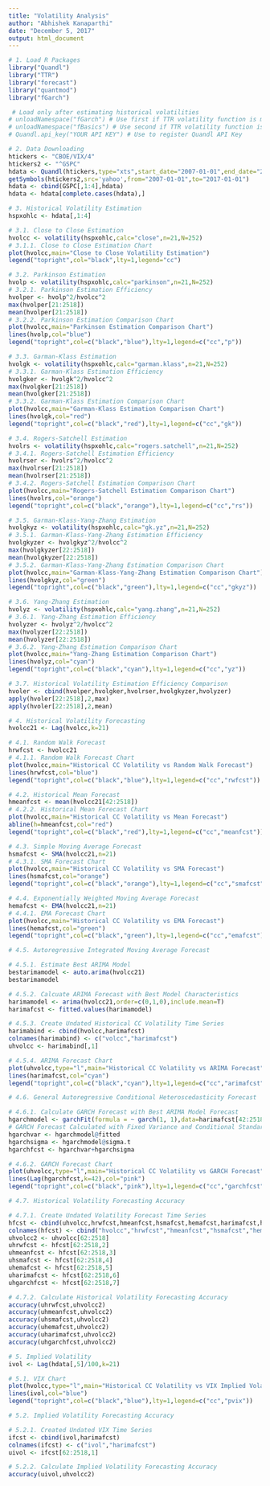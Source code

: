 ```yaml
---
title: "Volatility Analysis"
author: "Abhishek Kanaparthi"
date: "December 5, 2017"
output: html_document
---
```



```r
# 1. Load R Packages
library("Quandl")
library("TTR")
library("forecast")
library("quantmod")
library("fGarch")

 # Load only after estimating historical volatilities
# unloadNamespace("fGarch") # Use first if TTR volatility function is masked
# unloadNamespace("fBasics") # Use second if TTR volatility function is masked
# Quandl.api_key("YOUR API KEY") # Use to register Quandl API Key

# 2. Data Downloading
htickers <- "CBOE/VIX/4"
htickers2 <- "^GSPC"
hdata <- Quandl(htickers,type="xts",start_date="2007-01-01",end_date="2017-01-01")
getSymbols(htickers2,src='yahoo',from="2007-01-01",to="2017-01-01")
hdata <- cbind(GSPC[,1:4],hdata)
hdata <- hdata[complete.cases(hdata),]

# 3. Historical Volatility Estimation
hspxohlc <- hdata[,1:4]

# 3.1. Close to Close Estimation
hvolcc <- volatility(hspxohlc,calc="close",n=21,N=252)
# 3.1.1. Close to Close Estimation Chart
plot(hvolcc,main="Close to Close Volatility Estimation")
legend("topright",col="black",lty=1,legend="cc")

# 3.2. Parkinson Estimation
hvolp <- volatility(hspxohlc,calc="parkinson",n=21,N=252)
# 3.2.1. Parkinson Estimation Efficiency
hvolper <- hvolp^2/hvolcc^2
max(hvolper[21:2518])
mean(hvolper[21:2518])
# 3.2.2. Parkinson Estimation Comparison Chart
plot(hvolcc,main="Parkinson Estimation Comparison Chart")
lines(hvolp,col="blue")
legend("topright",col=c("black","blue"),lty=1,legend=c("cc","p"))

# 3.3. Garman-Klass Estimation
hvolgk <- volatility(hspxohlc,calc="garman.klass",n=21,N=252)
# 3.3.1. Garman-Klass Estimation Efficiency
hvolgker <- hvolgk^2/hvolcc^2
max(hvolgker[21:2518])
mean(hvolgker[21:2518])
# 3.3.2. Garman-Klass Estimation Comparison Chart
plot(hvolcc,main="Garman-Klass Estimation Comparison Chart")
lines(hvolgk,col="red")
legend("topright",col=c("black","red"),lty=1,legend=c("cc","gk"))

# 3.4. Rogers-Satchell Estimation
hvolrs <- volatility(hspxohlc,calc="rogers.satchell",n=21,N=252)
# 3.4.1. Rogers-Satchell Estimation Efficiency
hvolrser <- hvolrs^2/hvolcc^2
max(hvolrser[21:2518])
mean(hvolrser[21:2518])
# 3.4.2. Rogers-Satchell Estimation Comparison Chart
plot(hvolcc,main="Rogers-Satchell Estimation Comparison Chart")
lines(hvolrs,col="orange")
legend("topright",col=c("black","orange"),lty=1,legend=c("cc","rs"))

# 3.5. Garman-Klass-Yang-Zhang Estimation
hvolgkyz <- volatility(hspxohlc,calc="gk.yz",n=21,N=252)
# 3.5.1. Garman-Klass-Yang-Zhang Estimation Efficiency
hvolgkyzer <- hvolgkyz^2/hvolcc^2
max(hvolgkyzer[22:2518])
mean(hvolgkyzer[22:2518])
# 3.5.2. Garman-Klass-Yang-Zhang Estimation Comparison Chart
plot(hvolcc,main="Garman-Klass-Yang-Zhang Estimation Comparison Chart")
lines(hvolgkyz,col="green")
legend("topright",col=c("black","green"),lty=1,legend=c("cc","gkyz"))

# 3.6. Yang-Zhang Estimation
hvolyz <- volatility(hspxohlc,calc="yang.zhang",n=21,N=252)
# 3.6.1. Yang-Zhang Estimation Efficiency
hvolyzer <- hvolyz^2/hvolcc^2
max(hvolyzer[22:2518])
mean(hvolyzer[22:2518])
# 3.6.2. Yang-Zhang Estimation Comparison Chart
plot(hvolcc,main="Yang-Zhang Estimation Comparison Chart")
lines(hvolyz,col="cyan")
legend("topright",col=c("black","cyan"),lty=1,legend=c("cc","yz"))

# 3.7. Historical Volatility Estimation Efficiency Comparison
hvoler <- cbind(hvolper,hvolgker,hvolrser,hvolgkyzer,hvolyzer)
apply(hvoler[22:2518],2,max)
apply(hvoler[22:2518],2,mean)


```

```r
# 4. Historical Volatility Forecasting
hvolcc21 <- Lag(hvolcc,k=21)

# 4.1. Random Walk Forecast
hrwfcst <- hvolcc21
# 4.1.1. Random Walk Forecast Chart
plot(hvolcc,main="Historical CC Volatility vs Random Walk Forecast")
lines(hrwfcst,col="blue")
legend("topright",col=c("black","blue"),lty=1,legend=c("cc","rwfcst"))

# 4.2. Historical Mean Forecast
hmeanfcst <- mean(hvolcc21[42:2518])
# 4.2.2. Historical Mean Forecast Chart
plot(hvolcc,main="Historical CC Volatility vs Mean Forecast")
abline(h=hmeanfcst,col="red")
legend("topright",col=c("black","red"),lty=1,legend=c("cc","meanfcst"))

# 4.3. Simple Moving Average Forecast
hsmafcst <- SMA(hvolcc21,n=21)
# 4.3.1. SMA Forecast Chart
plot(hvolcc,main="Historical CC Volatility vs SMA Forecast")
lines(hsmafcst,col="orange")
legend("topright",col=c("black","orange"),lty=1,legend=c("cc","smafcst"))

# 4.4. Exponentially Weighted Moving Average Forecast
hemafcst <- EMA(hvolcc21,n=21)
# 4.4.1. EMA Forecast Chart
plot(hvolcc,main="Historical CC Volatility vs EMA Forecast")
lines(hemafcst,col="green")
legend("topright",col=c("black","green"),lty=1,legend=c("cc","emafcst"))

# 4.5. Autoregressive Integrated Moving Average Forecast

# 4.5.1. Estimate Best ARIMA Model
bestarimamodel <- auto.arima(hvolcc21)
bestarimamodel

# 4.5.2. Calcuate ARIMA Forecast with Best Model Characteristics
harimamodel <- arima(hvolcc21,order=c(0,1,0),include.mean=T)
harimafcst <- fitted.values(harimamodel)

# 4.5.3. Create Undated Historical CC Volatility Time Series
harimabind <- cbind(hvolcc,harimafcst)
colnames(harimabind) <- c("volcc","harimafcst")
uhvolcc <- harimabind[,1]

# 4.5.4. ARIMA Forecast Chart
plot(uhvolcc,type="l",main="Historical CC Volatility vs ARIMA Forecast")
lines(harimafcst,col="cyan")
legend("topright",col=c("black","cyan"),lty=1,legend=c("cc","arimafcst"))

# 4.6. General Autoregressive Conditional Heteroscedasticity Forecast

# 4.6.1. Calculate GARCH Forecast with Best ARIMA Model Forecast
hgarchmodel <- garchFit(formula = ~ garch(1, 1),data=harimafcst[42:2518])
# GARCH Forecast Calculated with Fixed Variance and Conditional Standard Deviation  
hgarchvar <- hgarchmodel@fitted
hgarchsigma <- hgarchmodel@sigma.t
hgarchfcst <- hgarchvar+hgarchsigma

# 4.6.2. GARCH Forecast Chart
plot(uhvolcc,type="l",main="Historical CC Volatility vs GARCH Forecast")
lines(Lag(hgarchfcst,k=42),col="pink")
legend("topright",col=c("black","pink"),lty=1,legend=c("cc","garchfcst"))

# 4.7. Historical Volatility Forecasting Accuracy

# 4.7.1. Create Undated Volatility Forecast Time Series 
hfcst <- cbind(uhvolcc,hrwfcst,hmeanfcst,hsmafcst,hemafcst,harimafcst,hgarchfcst)
colnames(hfcst) <- cbind("hvolcc","hrwfcst","hmeanfcst","hsmafcst","hemafcst","harimafcst","hgarchfcst")
uhvolcc2 <- uhvolcc[62:2518]
uhrwfcst <- hfcst[62:2518,2]
uhmeanfcst <- hfcst[62:2518,3]
uhsmafcst <- hfcst[62:2518,4]
uhemafcst <- hfcst[62:2518,5]
uharimafcst <- hfcst[62:2518,6]
uhgarchfcst <- hfcst[62:2518,7]

# 4.7.2. Calculate Historical Volatility Forecasting Accuracy
accuracy(uhrwfcst,uhvolcc2)
accuracy(uhmeanfcst,uhvolcc2)
accuracy(uhsmafcst,uhvolcc2)
accuracy(uhemafcst,uhvolcc2)
accuracy(uharimafcst,uhvolcc2)
accuracy(uhgarchfcst,uhvolcc2)

# 5. Implied Volatility
ivol <- Lag(hdata[,5]/100,k=21)

# 5.1. VIX Chart
plot(hvolcc,type="l",main="Historical CC Volatility vs VIX Implied Volatility")
lines(ivol,col="blue")
legend("topright",col=c("black","blue"),lty=1,legend=c("cc","pvix"))

# 5.2. Implied Volatility Forecasting Accuracy

# 5.2.1. Created Undated VIX Time Series
ifcst <- cbind(ivol,harimafcst)
colnames(ifcst) <- c("ivol","harimafcst")
uivol <- ifcst[62:2518,1]

# 5.2.2. Calculate Implied Volatility Forecasting Accuracy
accuracy(uivol,uhvolcc2)

```

